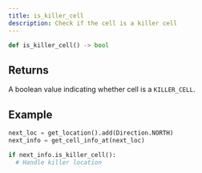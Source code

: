 ```yaml
---
title: is_killer_cell 
description: Check if the cell is a killer cell
---
```


```py
def is_killer_cell() -> bool
```

## Returns

A boolean value indicating whether cell is a `KILLER_CELL`.

## Example

```py
next_loc = get_location().add(Direction.NORTH)
next_info = get_cell_info_at(next_loc)

if next_info.is_killer_cell():
  # Handle killer location
```

